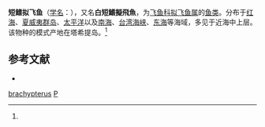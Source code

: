 {{Speciesbox 
| genus = Parexocoetus
| species = brachypterus
| status = NE
| status_system = IUCN3.1
| authority =  (Richardson, 1846)<ref name='id6749'>{{cite web| url =http://www.bioinfo.cn/db05/BjdwSpecies.php?action=view&id=6749| title =短鳍拟飞鱼| work =《中国动物物种编目数据库》| publisher =中国科学院微生物研究所| author =中国科学院动物研究所| accessdate =2009-04-11| deadurl =yes| archiveurl =https://web.archive.org/web/20160305082536/http://www.bioinfo.cn/db05/BjdwSpecies.php?action=view&id=6749| archivedate =2016-03-05}}</ref>
}}

'''短鳍拟飞鱼'''（[[学名|学名]]：{{lang|la|''Parexocoetus brachypterus''}}），又名'''白短鰭擬飛魚'''，为[[飞鱼科|飞鱼科]][[拟飞鱼属|拟飞鱼属]]的[[鱼类|鱼类]]。分布于[[红海|红海]]、[[夏威夷群岛|夏威夷群岛]]、[[太平洋|太平洋]]以及[[南海|南海]]、[[台湾海峡|台湾海峡]]、[[东海|东海]]等海域，多见于近海中上层。该物种的模式产地在塔希提岛。<ref name='id6749'/>

== 参考文献 ==
{{reflist}}
* {{TaiBNET| zh=白短鰭擬飛魚 | id=380884 | binomial=Parexocoetus brachypterus | authority=Richardson, 1846 | var= | accessdate=2013-01-24}}
{{Wikispecies|Parexocoetus brachypterus}}

{{Taxonbar|from=Q13688923}}

[[Category:拟飞鱼属|brachypterus]]
[[Category:1846年描述的魚類|P]]

{{鱼类小作品}}